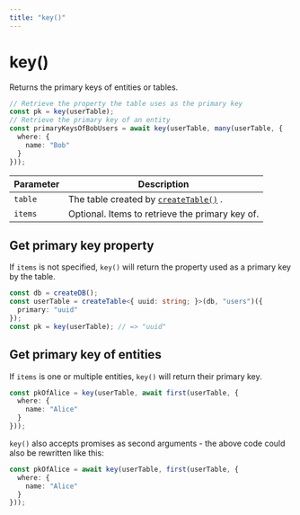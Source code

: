 ```yaml
---
title: "key()"
---
```


# key()

Returns the primary keys of entities or tables.

```ts
// Retrieve the property the table uses as the primary key
const pk = key(userTable);
// Retrieve the primary key of an entity
const primaryKeysOfBobUsers = await key(userTable, many(userTable, {
  where: {
    name: "Bob"
  }
}));
```

| Parameter | Description                                                           |
|-----------|-----------------------------------------------------------------------|
| `table`   | The table created by [`createTable()`](/docs/reference/createtable) . |
| `items`   | Optional. Items to retrieve the primary key of.                       |

## Get primary key property

If `items` is not specified, `key()` will return the property used as a primary key by the table.

```ts
const db = createDB();
const userTable = createTable<{ uuid: string; }>(db, "users")({
  primary: "uuid"
});
const pk = key(userTable); // => "uuid"
```

## Get primary key of entities

If `items` is one or multiple entities, `key()` will return their primary key.

```ts
const pkOfAlice = key(userTable, await first(userTable, {
  where: {
    name: "Alice"
  }
}));
```

`key()` also accepts promises as second arguments - the above code could also be rewritten like this:

```ts
const pkOfAlice = await key(userTable, first(userTable, {
  where: {
    name: "Alice"
  }
}));
```